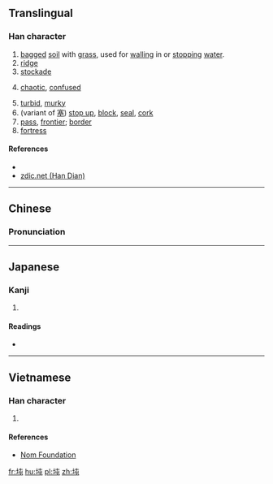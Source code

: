 ==Translingual==

===Han character===
{{Han char|rn=32|rad=土|as=04|sn=7|four=45117|canj=GPU|ids=⿰土屯}}

# [[bagged]] [[soil]] with [[grass]], used for [[walling]] in or [[stop]]ping [[water]].
# [[ridge]]
# [[stockade]]
# {{archaic form of|沌|lang=mul}} [[chaotic]], [[confused]]
# [[turbid]], [[murky]]
# (variant of [[塞]]) [[stop up]], [[block]], [[seal]], [[cork]]
# [[pass]], [[frontier]]; [[border]]
# [[fortress]]

====References====
* {{Han ref|kx=0225.060|dkj=04923|dj=0459.260|hdz=10422.050|uh=5749|ud=22345|bh=CAAD|bd=51885}}
*[http://www.zdic.net/z/17/js/5749.htm zdic.net (Han Dian)]

----

==Chinese==
{{zh-forms}}

===Pronunciation===
{{zh-pron
|m=tún
|c=tyun4
|h=pfs=thùn
|mc=y
|oc=y
|cat=n,a,v
}}

----

==Japanese==

===Kanji===
{{ja-kanji|grade=|rs=土04}}

# {{defn|lang=ja|sort=土04}}

====Readings====
* {{ja-readings|on=[[とん]] (ton), [[どん]] (don)|kun=[[ふさぐ]] (fusagu), [[きずく]] (kizuku), [[うね]] (une), [[ふさがる]] (fusagaru)}}

----

==Vietnamese==

===Han character===
{{vi-hantu|[[chốn]], [[trốn]]|rs=土04}}

# {{defn|lang=vi|sort=土04}}

====References====
*[http://nomfoundation.org/common/nom_details.php?codepoint=5749 Nom Foundation]

[[fr:坉]]
[[hu:坉]]
[[pl:坉]]
[[zh:坉]]